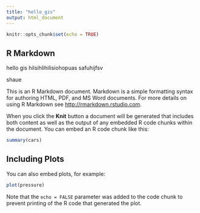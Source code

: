 ```yaml
---
title: "hello_gis"
output: html_document
---
```


```r
knitr::opts_chunk$set(echo = TRUE)
```

## R Markdown
hello gis
hilsihlihilisiohopuas
safuhijfsv

shaue


This is an R Markdown document. Markdown is a simple formatting syntax for authoring HTML, PDF, and MS Word documents. For more details on using R Markdown see <http://rmarkdown.rstudio.com>.

When you click the **Knit** button a document will be generated that includes both content as well as the output of any embedded R code chunks within the document. You can embed an R code chunk like this:

```r
summary(cars)
```

## Including Plots

You can also embed plots, for example:

```r
plot(pressure)
```

Note that the `echo = FALSE` parameter was added to the code chunk to prevent printing of the R code that generated the plot.
